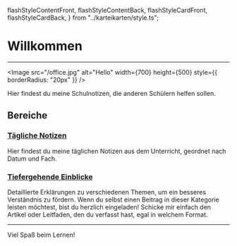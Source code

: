   flashStyleContentFront,
  flashStyleContentBack,
  flashStyleCardFront,
  flashStyleCardBack,
} from "../karteikarten/style.ts";

# Willkommen

---

<Image
  src="/office.jpg"
  alt="Hello"
  width={700}
  height={500}
  style={{ borderRadius: "20px" }}
/>

Hier findest du meine Schulnotizen, die anderen Schülern helfen sollen.

## Bereiche

### [Tägliche Notizen](/daily/LF00)

Hier findest du meine täglichen Notizen aus dem Unterricht, geordnet nach Datum und Fach.

### [Tiefergehende Einblicke](/einblicke/vpn)

Detaillierte Erklärungen zu verschiedenen Themen, um ein besseres Verständnis zu fördern. Wenn du selbst einen Beitrag in dieser Kategorie leisten möchtest, bist du herzlich eingeladen! Schicke mir einfach den Artikel oder Leitfaden, den du verfasst hast, egal in welchem Format.

---

Viel Spaß beim Lernen!

<div>
  <FlashcardArray
    cards={cards}
    cycle={true}
    frontContentStyle={flashStyleContentFront}
    backContentStyle={flashStyleContentBack}
    frontCardStyle={flashStyleCardFront}
    backCardStyle={flashStyleCardBack}
  />
</div>

